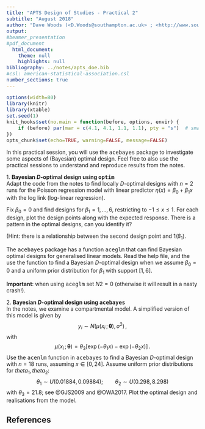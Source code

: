 ```yaml
---
title: "APTS Design of Studies - Practical 2"
subtitle: "August 2018"
author: "Dave Woods (<D.Woods@southampton.ac.uk> ; <http://www.southampton.ac.uk/~davew>) <br> Statistical Sciences Research Institute, University of Southampton"
output: 
#beamer_presentation
#pdf_document
  html_document:
    theme: null
    highlights: null
bibliography: ../notes/apts_doe.bib
#csl: american-statistical-association.csl
number_sections: true
---
```


\newcommand{\bx}{\boldsymbol{x}}
\newcommand{\btheta}{\boldsymbol{\theta}}
\newcommand{\bbeta}{\boldsymbol{\beta}}
\newcommand{\bvarepsilon}{\boldsymbol{\varepsilon}}
\newcommand{\by}{\boldsymbol{y}}
\newcommand{\rT}{\mathrm{T}}
\newcommand{\Var}{\operatorname{Var}}


<style>
pre {
  font-size: 15px;
}
</style>

```r
options(width=80)
library(knitr)
library(xtable)
set.seed(1)
knit_hooks$set(no.main = function(before, options, envir) {
    if (before) par(mar = c(4.1, 4.1, 1.1, 1.1), pty = "s")  # smaller margin on top
})
opts_chunk$set(echo=TRUE, warning=FALSE, message=FALSE)
```

In this practical session, you will use the <tt>acebayes</tt> package to investigate some aspects of (Bayesian) optimal design. Feel free to also use the practical sessions to understand and reproduce results from the notes.

<!-- pseudo-Bayesian design using optim-->
1\. **Bayesian $D$-optimal design using <tt>optim</tt>**  
Adapt the code from the notes to find locally $D$-optimal designs with $n=2$ runs for the Poisson regression model with linear predictor $\eta(x) = \beta_0 + \beta_1 x$ with the log link (log-linear regression).

Fix $\beta_0=0$ and find designs for $\beta_1 = 1, \ldots, 6$, restricting to $-1\le x\le 1$. For each design, plot the design points along with the expected response. There is a pattern in the optimal designs, can you identify it?

(Hint: there is a relationship between the second design point and $1/\beta_1$).

The <tt>acebayes</tt> package has a function <tt>aceglm</tt> that can find Bayesian optimal designs for generalised linear models. Read the help file, and the use the function to find a Bayesian $D$-optimal design when we assume $\beta_0 = 0$ and a uniform prior distribution for $\beta_1$ with support $[1,6]$.

**Important**: when using <tt>aceglm</tt> set $N2 = 0$ (otherwise it will result in a nasty crash!).

<!-- pseudo-Bayesian design using ace -->
2\. **Bayesian $D$-optimal design using <tt>acebayes</tt>**  
In the notes, we examine a compartmental model. A simplified version of this model is given by
$$
y_i \sim N\left(\mu(x_i\,;\,\btheta), \sigma^2\right)\,, 
$$
with
$$
\mu(x_i\,;\,\btheta) = \theta_3\left[\exp\left(-\theta_1 x\right) - \exp\left(-\theta_2 x\right)\right]\,.
$$
Use the <tt>acenlm</tt> function in <tt>acebayes</tt> to find a Bayesian $D$-optimal design with $n=18$ runs, assuming $x \in [0, 24]$. Assume uniform prior distributions for $theta_1,theta_2$:
$$
\theta_1 \sim U(0.01884, 0.09884);\qquad \theta_2 \sim U(0.298, 8.298)
$$
with $\theta_3 = 21.8$; see @GJS2009 and @OWA2017. Plot the optimal design and realisations from the model.

## References